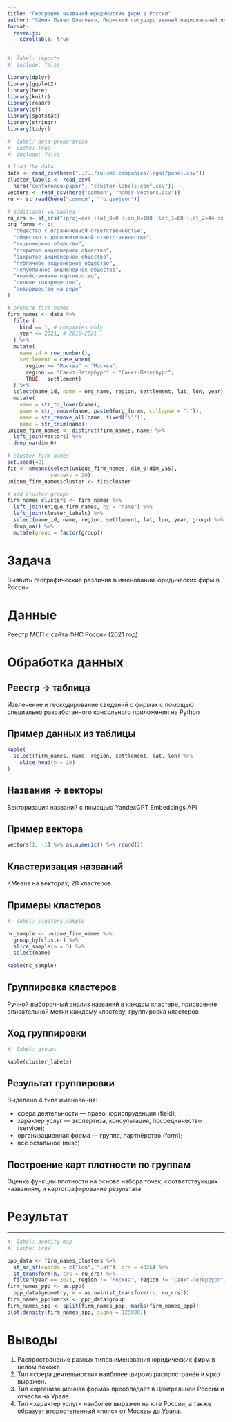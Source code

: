 ```yaml
---
title: "География названий юридических фирм в России"
author: "Сёмин Павел Олегович, Пермский государственный национальный исследовательский университет"
format: 
  revealjs:
    scrollable: true
---
```


```r
#| label: imports
#| include: false

library(dplyr)
library(ggplot2)
library(here)
library(knitr)
library(readr)
library(sf)
library(spatstat)
library(stringr)
library(tidyr)
```

```r
#| label: data-preparation
#| cache: true
#| include: false

# load the data
data <- read_csv(here("../../ru-smb-companies/legal/panel.csv"))
cluster_labels <- read_csv(
  here("conference-paper", "cluster-labels-conf.csv"))
vectors <- read_csv(here("common", "names-vectors.csv"))
ru <- st_read(here("common", "ru.geojson"))

# additional variables
ru_crs <- st_crs("+proj=aea +lat_0=0 +lon_0=100 +lat_1=68 +lat_2=44 +x_0=0 +y_0=0 +ellps=krass +towgs84=28,-130,-95,0,0,0,0 +units=m +no_defs")
org_forms <- c(
  "общество с ограниченной ответственностью",
  "общество с дополнительной ответственностью",
  "акционерное общество",
  "открытое акционерное общество",
  "закрытое акционерное общество",
  "публичное акционерное общество",
  "непубличное акционерное общество",
  "хозяйственное партнерство",
  "полное товарищество",
  "товарищество на вере"
)

# prepare firm names
firm_names <- data %>% 
  filter(
    kind == 1, # companies only
    year <= 2021, # 2016–2021
  ) %>% 
  mutate(
    name_id = row_number(),
    settlement = case_when(
      region == "Москва" ~ "Москва",
      region == "Санкт-Петербург" ~ "Санкт-Петербург",
      TRUE ~ settlement)
  ) %>% 
  select(name_id, name = org_name, region, settlement, lat, lon, year) %>% 
  mutate(
    name = str_to_lower(name),
    name = str_remove(name, paste0(org_forms, collapse = "|")),
    name = str_remove_all(name, fixed("\"")),
    name = str_trim(name))
unique_firm_names <- distinct(firm_names, name) %>% 
  left_join(vectors) %>% 
  drop_na(dim_0)

# cluster firm names
set.seed(42)
fit <- kmeans(select(unique_firm_names, dim_0:dim_255), 
              centers = 20)
unique_firm_names$cluster <- fit$cluster

# add cluster groups
firm_names_clusters <- firm_names %>% 
  left_join(unique_firm_names, by = "name") %>% 
  left_join(cluster_labels) %>% 
  select(name_id, name, region, settlement, lat, lon, year, group) %>% 
  drop_na() %>% 
  mutate(group = factor(group))
```

# Задача

Выявить географические различия в именовании юридических фирм в России

# Данные

Реестр МСП с сайта ФНС России (2021 год)

# Обработка данных

## Реестр → таблица

Извлечение и геокодирование сведений о фирмах с помощью специально разработанного консольного приложения на Python

## Пример данных из таблицы {.smaller}

```r
kable(
  select(firm_names, name, region, settlement, lat, lon) %>% 
    slice_head(n = 10)
)
```

## Названия → векторы

Векторизация названий с помощью YandexGPT Embeddings API

## Пример вектора

```r
vectors[1, -1] %>% as.numeric() %>% round(2)
```

## Кластеризация названий

KMeans на векторах, 20 кластеров

## Примеры кластеров

```r
#| label: clusters-sample

nc_sample <- unique_firm_names %>% 
  group_by(cluster) %>% 
  slice_sample(n = 3) %>% 
  select(name)
  
kable(nc_sample)
```

## Группировка кластеров

Ручной выборочный анализ названий в каждом кластере, присвоение описательной метки каждому кластеру, группировка кластеров

## Ход группировки

```r
#| label: groups

kable(cluster_labels)
```

## Результат группировки

Выделено 4 типа именования:

* сфера деятельности — право, юриспруденция (field);
* характер услуг — экспертиза, консультация, посредничество (service);
* организационная форма — группа, партнёрство (form);
* всё остальное (misc)

## Построение карт плотности по группам

Оценка функции плотности на основе набора точек, соответствующих названиям, и картографирование результата

# Результат

---

```r
#| label: density-map
#| cache: true

ppp_data <- firm_names_clusters %>% 
  st_as_sf(coords = c("lon", "lat"), crs = 4326) %>% 
  st_transform(n, crs = ru_crs) %>% 
  filter(year == 2021, region != "Москва", region != "Санкт-Петербург")
firm_names_ppp <- as.ppp(
  ppp_data$geometry, W = as.owin(st_transform(ru, ru_crs)))
firm_names_ppp$marks <- ppp_data$group
firm_names_spp <- split(firm_names_ppp, marks(firm_names_ppp))
plot(density(firm_names_spp, sigma = 125000))
```

# Выводы

1. Распространение разных типов именования юридических фирм в целом похоже.
2. Тип «сфера деятельности» наиболее широко распространён и ярко выражен. 
3. Тип «организационная форма» преобладает в Центральной России и отчасти на Урале.
4. Тип «характер услуг» наиболее выражен на юге России, а также образует второстепенный «пояс» от Москвы до Урала.
